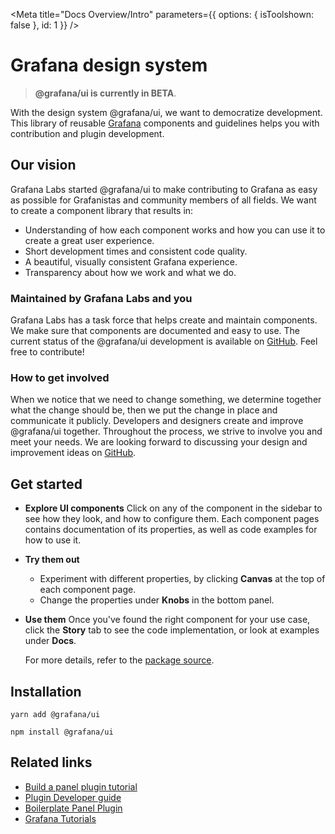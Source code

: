 
<Meta title="Docs Overview/Intro" parameters={{ options: { isToolshown: false }, id: 1 }} />

# Grafana design system

> **@grafana/ui is currently in BETA**.

With the design system @grafana/ui, we want to democratize development. This library of reusable [Grafana](https://github.com/grafana/grafana) components and guidelines helps you with contribution and plugin development.

## Our vision
Grafana Labs started @grafana/ui to make contributing to Grafana as easy as possible for Grafanistas and community members of all fields. We want to create a component library that results in:
- Understanding of how each component works and how you can use it to create a great user experience. 
- Short development times and consistent code quality.
- A beautiful, visually consistent Grafana experience.
- Transparency about how we work and what we do.

### Maintained by Grafana Labs and you
Grafana Labs has a task force that helps create and maintain components. We make sure that components are documented and easy to use. The current status of the @grafana/ui development is available on [GitHub](https://github.com/grafana/grafana/projects/26). Feel free to contribute!

### How to get involved
When we notice that we need to change something, we determine together what the change should be, then we put the change in place and communicate it publicly. Developers and designers create and improve @grafana/ui together. Throughout the process, we strive to involve you and meet your needs. We are looking forward to discussing your design and improvement ideas on [GitHub](https://github.com/grafana/grafana/projects/26). 

## Get started

- **Explore UI components**
  Click on any of the component in the sidebar to see how they look, and how to configure them. Each component pages contains documentation of its properties, as well as code examples for how to use it.
- **Try them out**
  - Experiment with different properties, by clicking **Canvas** at the top of each component page.
  - Change the properties under **Knobs** in the bottom panel.
- **Use them**
  Once you've found the right component for your use case, click the **Story** tab to see the code implementation, or look at examples under **Docs**.

  For more details, refer to the [package source](https://github.com/grafana/grafana/tree/master/packages/grafana-ui).

## Installation

`yarn add @grafana/ui`

`npm install @grafana/ui`

## Related links

- [Build a panel plugin tutorial](https://grafana.com/tutorials/build-a-panel-plugin/#0)
- [Plugin Developer guide](https://grafana.com/docs/grafana/latest/plugins/developing/development/)
- [Boilerplate Panel Plugin](https://github.com/grafana/simple-react-panel)
- [Grafana Tutorials](https://grafana.com/tutorials/)
